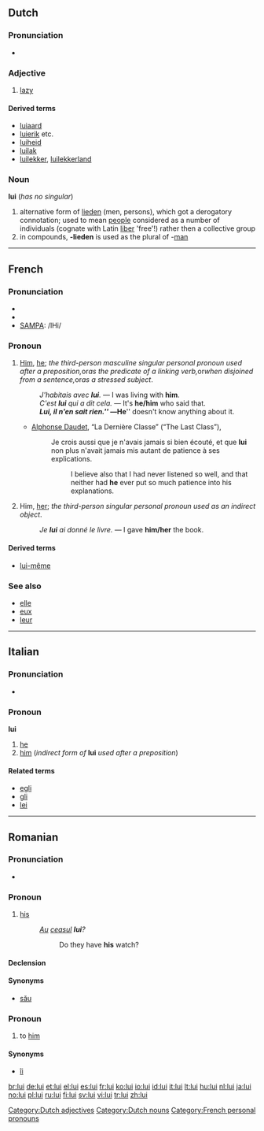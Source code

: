 ==Dutch==

===Pronunciation===
*{{audio|Nl-lui.ogg|audio}}

===Adjective===
{{nl-adj}}

# [[lazy]]

====Derived terms====
* [[luiaard]]
* [[luierik]] etc.
* [[luiheid]]
* [[luilak]]
* [[luilekker]], [[luilekkerland]]

===Noun===
'''lui''' {{p}} (''has no singular'')

# alternative form of [[lieden]] (men, persons), which got a derogatory connotation; used to mean [[people]] considered as a number of individuals (cognate with Latin [[liber]] 'free'!) rather then a collective group
# in compounds, '''-lieden''' is used as the plural of -[[man]]

[[Category:Dutch adjectives]]
[[Category:Dutch nouns]]

----

==French==

===Pronunciation===
*{{audio|Fr-lui.ogg|audio}}
*{{IPA|/lɥi/}}
*[[w:SAMPA|SAMPA]]: /lHi/

===Pronoun===
{{infl|fr|pronoun}}

# [[him|Him]], [[he]]; ''the third-person masculine singular personal pronoun used after a preposition, ''or'' as the predicate of a linking verb, ''or'' when disjoined from a sentence, ''or'' as a stressed subject''.
#: ''J'habitais avec '''lui'''.'' — I was living with '''him'''.
#: ''C'est '''lui''' qui a dit cela.'' — It's '''he/him''' who said that.
#: '''''Lui''', il n'en sait rien.'' — '''''He''''' doesn't know anything about it.
#* {{rfdate}} [[w:Alphonse Daudet|Alphonse Daudet]], “La Dernière Classe” (“The Last Class”),
#*: Je crois aussi que je n'avais jamais si bien écouté, et que '''lui''' non plus n'avait jamais mis autant de patience à ses explications.
#*:: I believe also that I had never listened so well, and that neither had '''he''' ever put so much patience into his explanations.
# Him, [[her]]; ''the third-person singular personal pronoun used as an indirect object''.
#: ''Je '''lui''' ai donné le livre.'' — I gave '''him/her''' the book.

====Derived terms====
*[[lui-même]]

===See also===
* [[elle]]
* [[eux]]
* [[leur]]

[[Category:French personal pronouns]]

----

==Italian==

===Pronunciation===
* {{IPA|[ˈlui]}}

===Pronoun===
'''lui'''

# [[he]]
# [[him]] (''indirect form of'' '''lui''' ''used after a preposition'')

====Related terms====
*[[egli]]
*[[gli]]
*[[lei]]

----

==Romanian==

===Pronunciation===
* {{IPA|/luj/}}

===Pronoun===
{{infl|ro|personal pronoun|genitive form of|el}}

# [[his]]
#:''[[au|Au]] [[ceasul]] '''lui'''?''
#::Do they have '''his''' watch?

====Declension====
{{ro-adj-1}}

====Synonyms====
*[[său]]

===Pronoun===
{{infl|ro|personal pronoun|stressed dative form of|el}}

# to [[him]]

====Synonyms====
*[[îi]] {{italbrac|unstressed form}}

[[br:lui]]
[[de:lui]]
[[et:lui]]
[[el:lui]]
[[es:lui]]
[[fr:lui]]
[[ko:lui]]
[[io:lui]]
[[id:lui]]
[[it:lui]]
[[lt:lui]]
[[hu:lui]]
[[nl:lui]]
[[ja:lui]]
[[no:lui]]
[[pl:lui]]
[[ru:lui]]
[[fi:lui]]
[[sv:lui]]
[[vi:lui]]
[[tr:lui]]
[[zh:lui]]